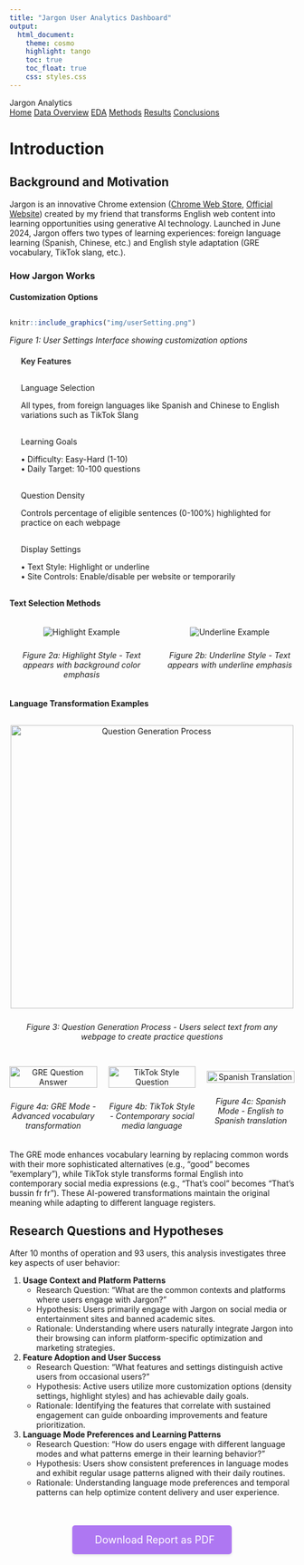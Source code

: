 ```yaml
---
title: "Jargon User Analytics Dashboard"
output: 
  html_document:
    theme: cosmo
    highlight: tango
    toc: true
    toc_float: true
    css: styles.css
---
```


```{=html}
<div class="nav-header">
  <div class="nav-title">Jargon Analytics</div>
  <div class="nav-links">
    <a href="index.html" class="nav-active">Home</a>
    <a href="data_overview.html" class="nav-inactive">Data Overview</a>
    <a href="eda.html" class="nav-inactive">EDA</a>
    <a href="methods.html" class="nav-inactive">Methods</a>
    <a href="results.html" class="nav-inactive">Results</a>
    <a href="conclusions.html" class="nav-inactive">Conclusions</a>
  </div>
</div>
```

# Introduction

## Background and Motivation

Jargon is an innovative Chrome extension ([Chrome Web Store](https://chromewebstore.google.com/detail/jargon/gghkanaadhldgmknmgggdgfaonhpppoj), [Official Website](https://www.jargonlearn.com/)) created by my friend that transforms English web content into learning opportunities using generative AI technology. Launched in June 2024, Jargon offers two types of learning experiences: foreign language learning (Spanish, Chinese, etc.) and English style adaptation (GRE vocabulary, TikTok slang, etc.).

### How Jargon Works {.tabset}

#### Customization Options

:::::::::: {.row .align-items-center style="margin: 30px 0;"}
::: col-md-6
```r
knitr::include_graphics("img/userSetting.png")
```

*Figure 1: User Settings Interface showing customization options*
:::

:::::::: col-md-6
::::::: {.settings-description style="padding: 0 20px;"}
<h4 style="color: #333; margin-bottom: 30px;">

Key Features

</h4>

::: {style="margin-bottom: 30px;"}
<p style="color: #4a5568;">

Language Selection

</p>

All types, from foreign languages like Spanish and Chinese to English variations such as TikTok Slang
:::

::: {style="margin-bottom: 30px;"}
<p style="color: #4a5568;">

Learning Goals

</p>

• Difficulty: Easy-Hard (1-10) <br> • Daily Target: 10-100 questions
:::

::: {style="margin-bottom: 30px;"}
<p style="color: #4a5568;">

Question Density

</p>

Controls percentage of eligible sentences (0-100%) highlighted for practice on each webpage
:::

::: {style="margin-bottom: 0;"}
<p style="color: #4a5568;">

Display Settings

</p>

• Text Style: Highlight or underline<br> • Site Controls: Enable/disable per website or temporarily
:::
:::::::
::::::::
::::::::::

#### Text Selection Methods

::: {style="display: flex; justify-content: center; gap: 20px; margin: 20px 0;"}
<figure style="text-align: center; margin: 0;">

<img src="img/hilight.png" alt="Highlight Example" style="margin-bottom: 10px;"/>

<figcaption style="margin: 10px 0;">

<em>Figure 2a: Highlight Style - Text appears with background color emphasis</em>

</figcaption>

</figure>

<figure style="text-align: center; margin: 0;">

<img src="img/underline.png" alt="Underline Example" style="margin-bottom: 10px;"/>

<figcaption style="margin: 10px 0;">

<em>Figure 2b: Underline Style - Text appears with underline emphasis</em>

</figcaption>

</figure>
:::

#### Language Transformation Examples

::: {style="text-align: center; margin-top: 20px;"}
<img src="img/greQuestionGen.png" alt="Question Generation Process" width="500" style="margin: 10px auto;"/>

<figcaption style="margin: 10px 0 30px;">

<em>Figure 3: Question Generation Process - Users select text from any webpage to create practice questions</em>

</figcaption>
:::

::: {style="display: flex; justify-content: center; align-items: center; gap: 20px; margin: 20px auto; max-width: 1200px; overflow: hidden;"}
<figure style="text-align: center; margin: 0; width: 33%;">

<img src="img/greQuestionAns.png" alt="GRE Question Answer" width="100%" style="margin-bottom: 10px;"/>

<figcaption style="margin: 10px 0;">

<em>Figure 4a: GRE Mode - Advanced vocabulary transformation</em>

</figcaption>

</figure>

<figure style="text-align: center; margin: 0; width: 33%;">

<img src="img/tiktokQuestionAns.png" alt="TikTok Style Question" width="100%" style="margin-bottom: 10px;"/>

<figcaption style="margin: 10px 0;">

<em>Figure 4b: TikTok Style - Contemporary social media language</em>

</figcaption>

</figure>

<figure style="text-align: center; margin: 0; width: 33%;">

<img src="img/spanishQusestionAns.png" alt="Spanish Translation" width="100%" style="margin-bottom: 10px;"/>

<figcaption style="margin: 10px 0;">

<em>Figure 4c: Spanish Mode - English to Spanish translation</em>

</figcaption>

</figure>
:::

The GRE mode enhances vocabulary learning by replacing common words with their more sophisticated alternatives (e.g., "good" becomes "exemplary"), while TikTok style transforms formal English into contemporary social media expressions (e.g., "That's cool" becomes "That's bussin fr fr"). These AI-powered transformations maintain the original meaning while adapting to different language registers.

## Research Questions and Hypotheses

After 10 months of operation and 93 users, this analysis investigates three key aspects of user behavior:

1.  **Usage Context and Platform Patterns**
    -   Research Question: "What are the common contexts and platforms where users engage with Jargon?"
    -   Hypothesis: Users primarily engage with Jargon on social media or entertainment sites and banned academic sites.
    -   Rationale: Understanding where users naturally integrate Jargon into their browsing can inform platform-specific optimization and marketing strategies.
2.  **Feature Adoption and User Success**
    -   Research Question: "What features and settings distinguish active users from occasional users?"
    -   Hypothesis: Active users utilize more customization options (density settings, highlight styles) and has achievable daily goals.
    -   Rationale: Identifying the features that correlate with sustained engagement can guide onboarding improvements and feature prioritization.
3.  **Language Mode Preferences and Learning Patterns**
    -   Research Question: "How do users engage with different language modes and what patterns emerge in their learning behavior?"
    -   Hypothesis: Users show consistent preferences in language modes and exhibit regular usage patterns aligned with their daily routines.
    -   Rationale: Understanding language mode preferences and temporal patterns can help optimize content delivery and user experience.

```{=html}
<div style="text-align: center; margin: 50px 0;">
  <a href="finalReport.pdf" class="download-button" onclick="alert('To save as PDF:\n1. The report will open in a new tab\n2. Use File > Print or press Ctrl/Cmd + P\n3. Select \"Save as PDF\" as the destination\n4. Click Save');" target="_blank">
    <i class="fa fa-file-pdf"></i> Download Report as PDF
  </a>
</div>

<style>
.download-button {
  display: inline-block;
  padding: 15px 30px;
  background-color: #ae77f2;
  color: white !important;
  text-decoration: none;
  border-radius: 5px;
  font-size: 18px;
  transition: background-color 0.3s ease;
  box-shadow: 0 2px 4px rgba(0,0,0,0.1);
}

.download-button:hover {
  background-color: #8890eb;
  color: white !important;
  text-decoration: none;
  box-shadow: 0 4px 8px rgba(0,0,0,0.2);
}

.fa-file-pdf {
  margin-right: 10px;
}
</style>

<link rel="stylesheet" href="https://cdnjs.cloudflare.com/ajax/libs/font-awesome/5.15.4/css/all.min.css">
```
